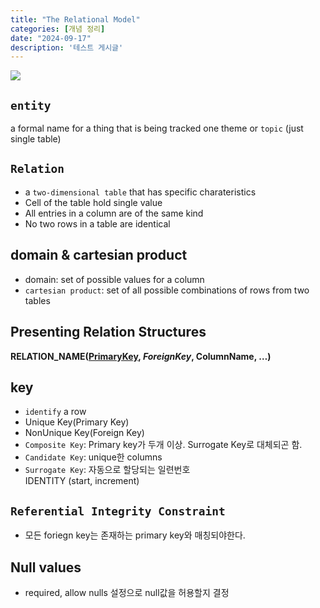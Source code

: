 ```yaml
---
title: "The Relational Model"
categories: [개념 정리]
date: "2024-09-17"
description: '테스트 게시글'
---
```


![](/img/db-thumb.jpg){.post-thumbnail}

## `entity`
a formal name for a thing that is being tracked one theme or `topic` (just single table)

## `Relation`
- a `two-dimensional table` that has specific charateristics
- Cell of the table hold single value
- All entries in a column are of the same kind
- No two rows in a table are identical

## domain & cartesian product
- domain: set of possible values for a column
- `cartesian product`: set of all possible combinations of rows from two tables

## Presenting Relation Structures
**RELATION_NAME(<u>PrimaryKey</u>, *ForeignKey*, ColumnName, ...)**

## key
- `identify` a row
- Unique Key(Primary Key)
- NonUnique Key(Foreign Key)
- `Composite Key`: Primary key가 두개 이상. Surrogate Key로 대체되곤 함.
- `Candidate Key`: unique한 columns
- `Surrogate Key`: 자동으로 할당되는 일련번호  
  IDENTITY (start, increment)

## `Referential Integrity Constraint`
- 모든 foriegn key는 존재하는 primary key와 매칭되야한다.

## Null values
- required, allow nulls 설정으로 null값을 허용할지 결정
